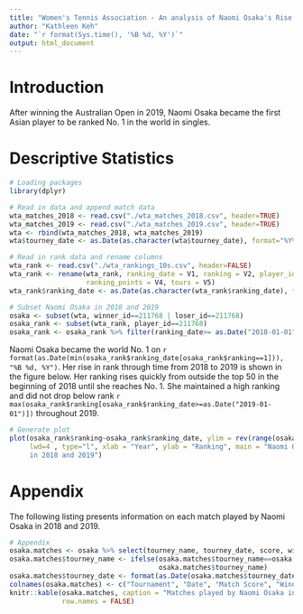 ```yaml
---
title: "Women's Tennis Association - An analysis of Naomi Osaka's Rise to No. 1 in 2019"
author: "Kathleen Keh"
date: "`r format(Sys.time(), '%B %d, %Y')`"
output: html_document
---
```


# Introduction

After winning the Australian Open in 2019, Naomi Osaka became the first Asian player to be ranked No. 1 in the world in singles. 


# Descriptive Statistics

```r
# Loading packages
library(dplyr)

# Read in data and append match data
wta_matches_2018 <- read.csv("./wta_matches_2018.csv", header=TRUE)
wta_matches_2019 <- read.csv("./wta_matches_2019.csv", header=TRUE)
wta <- rbind(wta_matches_2018, wta_matches_2019)
wta$tourney_date <- as.Date(as.character(wta$tourney_date), format="%Y%m%d")

# Read in rank data and rename columns
wta_rank <- read.csv("./wta_rankings_10s.csv", header=FALSE)
wta_rank <- rename(wta_rank, ranking_date = V1, ranking = V2, player_id = V3, 
                   ranking_points = V4, tours = V5)
wta_rank$ranking_date <- as.Date(as.character(wta_rank$ranking_date), format="%Y%m%d")

# Subset Naomi Osaka in 2018 and 2019
osaka <- subset(wta, winner_id==211768 | loser_id==211768)
osaka_rank <- subset(wta_rank, player_id==211768)
osaka_rank <- osaka_rank %>% filter(ranking_date>= as.Date("2018-01-01"))
```

Naomi Osaka became the world No. 1 on `r format(as.Date(min(osaka_rank$ranking_date[osaka_rank$ranking==1])), "%B %d, %Y")`. Her rise in rank through time from 2018 to 2019 is shown in the figure below. Her ranking rises quickly from outside the top 50 in the beginning of 2018 until she reaches No. 1. She maintained a high ranking and did not drop below rank `r max(osaka_rank$ranking[osaka_rank$ranking_date>=as.Date("2019-01-01")])` throughout 2019. 


```r
# Generate plot
plot(osaka_rank$ranking~osaka_rank$ranking_date, ylim = rev(range(osaka_rank$ranking)), 
     lwd=4 , type="l", xlab = "Year", ylab = "Ranking", main = "Naomi Osaka's WTA Ranking
     in 2018 and 2019")
```



# Appendix

The following listing presents information on each match played by Naomi Osaka in 2018 and 2019. 

```r
# Appendix
osaka.matches <- osaka %>% select(tourney_name, tourney_date, score, winner_name, loser_name) %>% arrange(tourney_date)
osaka.matches$tourney_name <- ifelse(osaka.matches$tourney_name==osaka.matches$tourney_name[23], "Fed Cup", 
                                     osaka.matches$tourney_name)
osaka.matches$tourney_date <- format(as.Date(osaka.matches$tourney_date), "%b %Y")
colnames(osaka.matches) <- c("Tournament", "Date", "Match Score", "Winner", "Loser")
knitr::kable(osaka.matches, caption = "Matches played by Naomi Osaka in 2018 and 2019", 
             row.names = FALSE)
```


